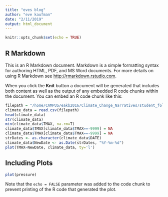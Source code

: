 ```yaml
---
title: "eves blog"
author: "eve kaufman"
date: "2/11/2019"
output: html_document
---
```


```r
knitr::opts_chunk$set(echo = TRUE)
```

## R Markdown

This is an R Markdown document. Markdown is a simple formatting syntax for authoring HTML, PDF, and MS Word documents. For more details on using R Markdown see <http://rmarkdown.rstudio.com>.

When you click the **Knit** button a document will be generated that includes both content as well as the output of any embedded R code chunks within the document. You can embed an R code chunk like this:

```r

filepath = "/home/CAMPUS/eakb2016/Climate_Change_Narratives/student_folders/Kaufman/1606726.csv"
climate_data = read.csv(filepath)
head(climate_data)
str(climate_data)
min(climate_data$TMAX, na.rm=T)
climate_data$TMAX[climate_data$TMAX==-9999] = NA
climate_data$TMAX[climate_data$TMAX==-9999] = NA
strDates <- as.character(climate_data$DATE)
climate_data$NewDate <- as.Date(strDates, "%Y-%m-%d")
plot(TMAX~NewDate, climate_data, ty='l')
```



## Including Plots


```r
plot(pressure)
```

Note that the `echo = FALSE` parameter was added to the code chunk to prevent printing of the R code that generated the plot.
